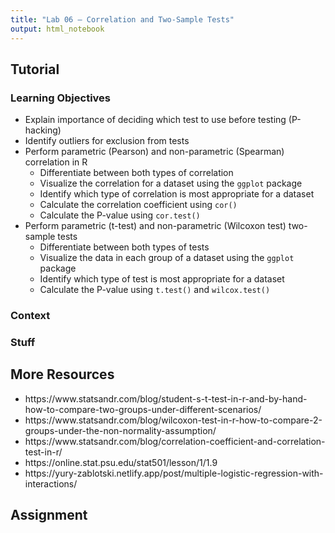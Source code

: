 ```yaml
---
title: "Lab 06 – Correlation and Two-Sample Tests"
output: html_notebook
---
```


## Tutorial

### Learning Objectives

- Explain importance of deciding which test to use before testing (P-hacking)
- Identify outliers for exclusion from tests
- Perform parametric (Pearson) and non-parametric (Spearman) correlation in R
  - Differentiate between both types of correlation
  - Visualize the correlation for a dataset using the `ggplot` package
  - Identify which type of correlation is most appropriate for a dataset
  - Calculate the correlation coefficient using `cor()`
  - Calculate the P-value using `cor.test()`
- Perform parametric (t-test) and non-parametric (Wilcoxon test) two-sample tests
  - Differentiate between both types of tests
  - Visualize the data in each group of a dataset using the `ggplot` package
  - Identify which type of test is most appropriate for a dataset
  - Calculate the P-value using `t.test()` and `wilcox.test()`

### Context

### Stuff

## More Resources

- https://www.statsandr.com/blog/student-s-t-test-in-r-and-by-hand-how-to-compare-two-groups-under-different-scenarios/
- https://www.statsandr.com/blog/wilcoxon-test-in-r-how-to-compare-2-groups-under-the-non-normality-assumption/
- https://www.statsandr.com/blog/correlation-coefficient-and-correlation-test-in-r/
- https://online.stat.psu.edu/stat501/lesson/1/1.9
- https://yury-zablotski.netlify.app/post/multiple-logistic-regression-with-interactions/

## Assignment
